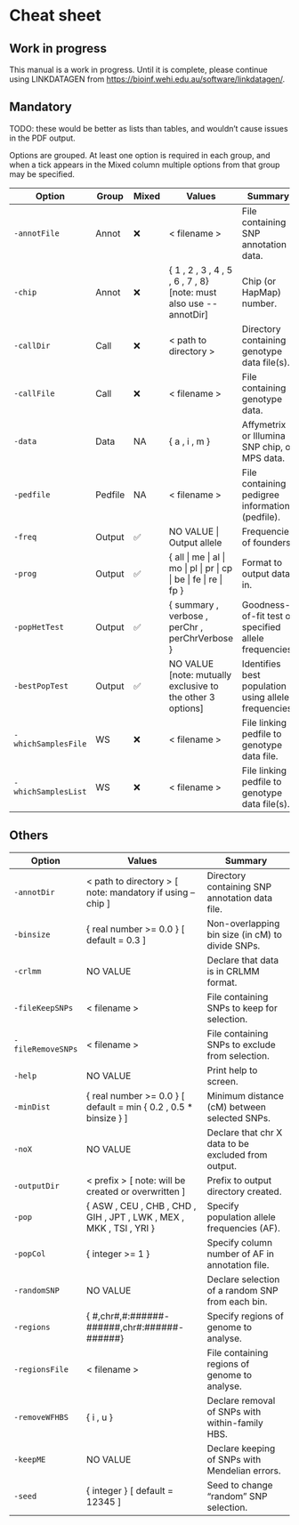 # Cheat sheet

::: callout-warning
## Work in progress

This manual is a work in progress. Until it is complete, please continue using LINKDATAGEN from <https://bioinf.wehi.edu.au/software/linkdatagen/>.
:::

## Mandatory

TODO: these would be better as lists than tables, and wouldn't cause issues in the PDF output.

Options are grouped. At least one option is required in each group, and when a tick appears in the Mixed column multiple options from that group may be specified.

| Option              | Group   | Mixed | Values                                                               | Summary                                               |
|-----------|-----------|-----------|-----------------------|-----------------|
| `-annotFile`        | Annot   | ❌    | \< filename \>                                                       | File containing SNP annotation data.                  |
| `-chip`             | Annot   | ❌    | { 1 , 2 , 3 , 4 , 5 , 6 , 7 , 8} \[note: must also use \--annotDir\] | Chip (or HapMap) number.                              |
| `-callDir`          | Call    | ❌    | \< path to directory \>                                              | Directory containing genotype data file(s).           |
| `-callFile`         | Call    | ❌    | \< filename \>                                                       | File containing genotype data.                        |
| `-data`             | Data    | NA    | { a , i , m }                                                        | Affymetrix or Illumina SNP chip, or MPS data.         |
| `-pedfile`          | Pedfile | NA    | \< filename \>                                                       | File containing pedigree information (pedfile).       |
| `-freq`             | Output  | ✅    | NO VALUE \| Output allele                                            | Frequencies of founders.                              |
| `-prog`             | Output  | ✅    | { all \| me \| al \| mo \| pl \| pr \| cp \| be \| fe \| re \| fp }  | Format to output data in.                             |
| `-popHetTest`       | Output  | ✅    | { summary , verbose , perChr , perChrVerbose }                       | Goodness-of-fit test of specified allele frequencies. |
| `-bestPopTest`      | Output  | ✅    | NO VALUE \[note: mutually exclusive to the other 3 options\]         | Identifies best population using allele frequencies.  |
| `-whichSamplesFile` | WS      | ❌    | \< filename \>                                                       | File linking pedfile to genotype data file.           |
| `-whichSamplesList` | WS      | ❌    | \< filename \>                                                       | File linking pedfile to genotype data file(s).        |

## Others

```{=html}
<!---
The -actg line was removed from the following table as it is not functioning. 
This is a reminder to put it back if it works in the future.
| \-actg           | Not functioning.                                                     | Output data in ACTG format. Not functioning.       |
-->
```
| Option            | Values                                                               | Summary                                             |
|----------------|--------------------------------|------------------------|
| `-annotDir`       | \< path to directory \> \[ note: mandatory if using --chip \]        | Directory containing SNP annotation data file.      |
| `-binsize`        | { real number \>= 0.0 } \[ default = 0.3 \]                          | Non-overlapping bin size (in cM) to divide SNPs.    |
| `-crlmm`          | NO VALUE                                                             | Declare that data is in CRLMM format.               |
| `-fileKeepSNPs`   | \< filename \>                                                       | File containing SNPs to keep for selection.         |
| `-fileRemoveSNPs` | \< filename \>                                                       | File containing SNPs to exclude from selection.     |
| `-help`           | NO VALUE                                                             | Print help to screen.                               |
| `-minDist`        | { real number \>= 0.0 } \[ default = min { 0.2 , 0.5 \* binsize } \] | Minimum distance (cM) between selected SNPs.        |
| `-noX`            | NO VALUE                                                             | Declare that chr X data to be excluded from output. |
| `-outputDir`      | \< prefix \> \[ note: will be created or overwritten \]              | Prefix to output directory created.                 |
| `-pop`            | { ASW , CEU , CHB , CHD , GIH , JPT , LWK , MEX , MKK , TSI , YRI }  | Specify population allele frequencies (AF).         |
| `-popCol`         | { integer \>= 1 }                                                    | Specify column number of AF in annotation file.     |
| `-randomSNP`      | NO VALUE                                                             | Declare selection of a random SNP from each bin.    |
| `-regions`        | { #,chr#,#:######-######,chr#:######-######}                         | Specify regions of genome to analyse.               |
| `-regionsFile`    | \< filename \>                                                       | File containing regions of genome to analyse.       |
| `-removeWFHBS`    | { i , u }                                                            | Declare removal of SNPs with within-family HBS.     |
| `-keepME`         | NO VALUE                                                             | Declare keeping of SNPs with Mendelian errors.      |
| `-seed`           | { integer } \[ default = 12345 \]                                    | Seed to change "random" SNP selection.              |
